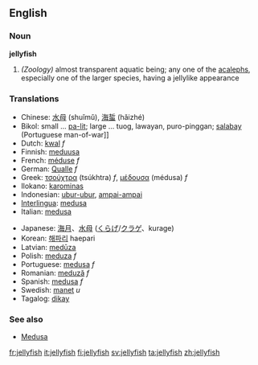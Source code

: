 ==English==
===Noun===
'''jellyfish'''

#''(Zoology)'' almost transparent aquatic being; any one of the [[acaleph]]s, especially one of the larger species, having a jellylike appearance

===Translations===
{{top}}
*Chinese: [[水母]] (shuǐmǔ), [[海蜇]] (hǎizhé)
*Bikol: small ... [[pa-lit]]; large ... tuog, lawayan, puro-pinggan; [[salabay]] (Portuguese man-of-war]]
*Dutch: [[kwal]] ''f''
*Finnish: [[meduusa]]
*French: [[méduse]] ''f''
*German: [[Qualle]] ''f''
*Greek: [[τσούχτρα]] (tsúkhtra) ''f'', [[μέδουσα]] (médusa) ''f''
*Ilokano: [[karominas]]
*Indonesian: [[ubur-ubur]], [[ampai-ampai]]
*[[Interlingua]]: [[medusa]]
*Italian: [[medusa]]
{{mid}}
*Japanese: [[海月]]、[[水母]] ([[くらげ]]/[[クラゲ]]、kurage)
*Korean: [[해파리]] haepari
*Latvian: [[medūza]]
*Polish: [[meduza]] ''f''
*Portuguese: [[medusa]] ''f''
*Romanian: [[meduză]] ''f''
*Spanish: [[medusa]] ''f''
*Swedish: [[manet]] ''u''
*Tagalog: [[dikay]]
{{bottom}}

===See also===
*[[Medusa]]

[[fr:jellyfish]]
[[it:jellyfish]]
[[fi:jellyfish]]
[[sv:jellyfish]]
[[ta:jellyfish]]
[[zh:jellyfish]]